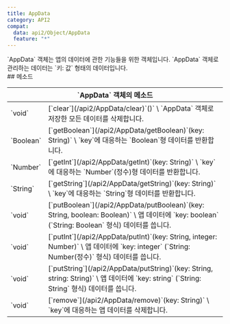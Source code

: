```yaml
---
title: AppData
category: API2
compat:
  data: api2/Object/AppData
  feature: "*"
---
```


<Section>
  `AppData` 객체는 앱의 데이터에 관한 기능들을 위한 객체입니다. `AppData` 객체로 관리하는 데이터는 `키: 값` 형태의 데이터입니다.
</Section>
<Section>
  ## 메소드

  <Table>
    <Thead>
      <Tr>
        <Th colSpan="2">`AppData` 객체의 메소드</Th>
      </Tr>
    </Thead>
    <Tbody>
      <Tr>
        <Td><span>`void`</span></Td>
        <Td>
          [`clear`](/api2/AppData/clear)`()` \
          `AppData` 객체로 저장한 모든 데이터를 삭제합니다.
        </Td>
      </Tr>
      <Tr>
        <Td><span>`Boolean`</span></Td>
        <Td>
          [`getBoolean`](/api2/AppData/getBoolean)`(key: String)` \
          `key`에 대응하는 `Boolean`형 데이터를 반환합니다.
        </Td>
      </Tr>
      <Tr>
        <Td><span>`Number`</span></Td>
        <Td>
          [`getInt`](/api2/AppData/getInt)`(key: String)` \
          `key`에 대응하는 `Number`(정수)형 데이터를 반환합니다.
        </Td>
      </Tr>
      <Tr>
        <Td><span>`String`</span></Td>
        <Td>
          [`getString`](/api2/AppData/getString)`(key: String)` \
          `key`에 대응하는 `String`형 데이터를 반환합니다.
        </Td>
      </Tr>
      <Tr>
        <Td><span>`void`</span></Td>
        <Td>
          [`putBoolean`](/api2/AppData/putBoolean)`(key: String, boolean: Boolean)` \
          앱 데이터에 `key: boolean` (`String: Boolean` 형식) 데이터를 씁니다.
        </Td>
      </Tr>
      <Tr>
        <Td><span>`void`</span></Td>
        <Td>
          [`putInt`](/api2/AppData/putInt)`(key: String, integer: Number)` \
          앱 데이터에 `key: integer` (`String: Number(정수)` 형식) 데이터를 씁니다.
        </Td>
      </Tr>
      <Tr>
        <Td><span>`void`</span></Td>
        <Td>
          [`putString`](/api2/AppData/putString)`(key: String, string: String)` \
          앱 데이터에 `key: string` (`String: String` 형식) 데이터를 씁니다.
        </Td>
      </Tr>
      <Tr>
        <Td><span>`void`</span></Td>
        <Td>
          [`remove`](/api2/AppData/remove)`(key: String)` \
          `key`에 대응하는 앱 데이터를 삭제합니다.
        </Td>
      </Tr>
    </Tbody>
  </Table>
</Section>